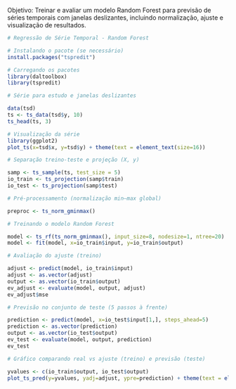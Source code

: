 Objetivo: Treinar e avaliar um modelo Random Forest para previsão de séries temporais com janelas deslizantes, incluindo normalização, ajuste e visualização de resultados.

```r
# Regressão de Série Temporal - Random Forest

# Instalando o pacote (se necessário)
install.packages("tspredit")
```

```r
# Carregando os pacotes
library(daltoolbox)
library(tspredit) 
```


```r
# Série para estudo e janelas deslizantes

data(tsd)
ts <- ts_data(tsd$y, 10)
ts_head(ts, 3)
```

```r
# Visualização da série
library(ggplot2)
plot_ts(x=tsd$x, y=tsd$y) + theme(text = element_text(size=16))
```

```r
# Separação treino-teste e projeção (X, y)

samp <- ts_sample(ts, test_size = 5)
io_train <- ts_projection(samp$train)
io_test <- ts_projection(samp$test)
```

```r
# Pré-processamento (normalização min–max global)

preproc <- ts_norm_gminmax()
```

```r
# Treinando o modelo Random Forest

model <- ts_rf(ts_norm_gminmax(), input_size=8, nodesize=1, ntree=20)
model <- fit(model, x=io_train$input, y=io_train$output)
```

```r
# Avaliação do ajuste (treino)

adjust <- predict(model, io_train$input)
adjust <- as.vector(adjust)
output <- as.vector(io_train$output)
ev_adjust <- evaluate(model, output, adjust)
ev_adjust$mse
```

```r
# Previsão no conjunto de teste (5 passos à frente)

prediction <- predict(model, x=io_test$input[1,], steps_ahead=5)
prediction <- as.vector(prediction)
output <- as.vector(io_test$output)
ev_test <- evaluate(model, output, prediction)
ev_test
```

```r
# Gráfico comparando real vs ajuste (treino) e previsão (teste)

yvalues <- c(io_train$output, io_test$output)
plot_ts_pred(y=yvalues, yadj=adjust, ypre=prediction) + theme(text = element_text(size=16))
```

